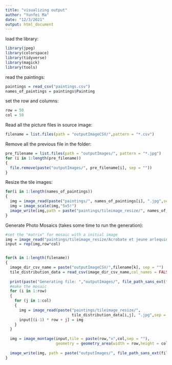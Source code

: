 ```yaml
---
title: "visualizing output"
author: "Yunfei Ma"
date: "12/3/2021"
output: html_document
---
```



load the library:
```r
library(jpeg)
library(colorspace)
library(tidyverse)
library(magick)
library(tools)
```

read the paintings:
```r
paintings = read_csv("paintings.csv")
names_of_paintings = paintings$Painting
```
set the row and columns:
```r
row = 50
col = 50
```

Read all the picture files in source image:
```r
filename = list.files(path = "outputImageCSV/",pattern = "*.csv")
```

Remove all the previous file in the folder:
```r
pre_filename = list.files(path = "outputImages/", pattern = "*.jpg")
for (i in 1:length(pre_filename))
{
  file.remove(paste("outputImages/", pre_filename[i], sep = ""))
}
```


Resize the tile images:
```r
for(i in 1:length(names_of_paintings))
{
  img = image_read(paste("paintings/", names_of_paintings[i], ".jpg",sep = ""))
  img = image_scale(img,"5x5!")
  image_write(img,path = paste("paintings/tileimage_resize/", names_of_paintings[i], ".jpg", sep = ""), format = "jpg",quality = 100)
}
```


Generate Photo Mosaics (takes some time to run the generation):
```r
#set the "matrix" for mosaic with a initial image
img = image_read("paintings/tileimage_resize/Acrobate et jeune arlequin.jpg")
input = rep(img,row*col)


for(k in 1:length(filename))
{
  image_dir_csv_name = paste("outputImageCSV/",filename[k], sep = "")
  tile_distribution_data = read_csv(image_dir_csv_name,col_names = FALSE)
  
  print(paste("Generating file: ","outputImages/", file_path_sans_ext(filename[k]), ".jpg", sep = ""))
  #make the mosaic
  for (i in 1:row)
  {
    for (j in 1:col)
    {
      img = image_read(paste("paintings/tileimage_resize/", 
                             tile_distribution_data[i,j], ".jpg",sep = ""))
      input[(i-1) * row + j] = img
    }
  }
  
  img = image_montage(input,tile = paste(row,"x",col,sep = ""),
                      geometry = geometry_area(width = row,height = col, x_off = 0,y_off = 0))
  
  image_write(img, path = paste("outputImages/", file_path_sans_ext(filename[k]), ".jpg", sep = ""), format = "jpg")
}
```





